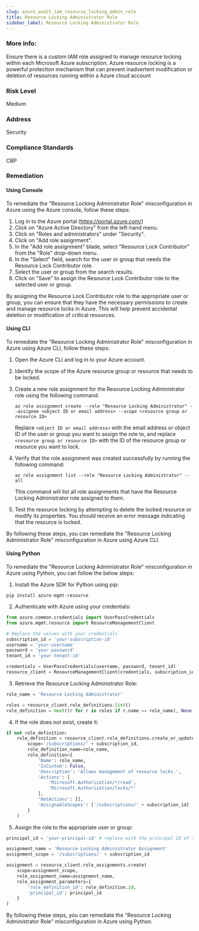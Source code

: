 ```yaml
---
slug: azure_audit_iam_resource_locking_admin_role
title: Resource Locking Administrator Role
sidebar_label: Resource Locking Administrator Role
---
```


### More Info:

Ensure there is a custom IAM role assigned to manage resource locking within each Microsoft Azure subscription. Azure resource locking is a powerful protection mechanism that can prevent inadvertent modification or deletion of resources running within a Azure cloud account

### Risk Level

Medium

### Address

Security

### Compliance Standards

CBP
### Remediation

#### Using Console

To remediate the "Resource Locking Administrator Role" misconfiguration in Azure using the Azure console, follow these steps:

1. Log in to the Azure portal (https://portal.azure.com/)
2. Click on "Azure Active Directory" from the left-hand menu.
3. Click on "Roles and administrators" under "Security".
4. Click on "Add role assignment".
5. In the "Add role assignment" blade, select "Resource Lock Contributor" from the "Role" drop-down menu.
6. In the "Select" field, search for the user or group that needs the Resource Lock Contributor role.
7. Select the user or group from the search results.
8. Click on "Save" to assign the Resource Lock Contributor role to the selected user or group.

By assigning the Resource Lock Contributor role to the appropriate user or group, you can ensure that they have the necessary permissions to create and manage resource locks in Azure. This will help prevent accidental deletion or modification of critical resources.

#### Using CLI

To remediate the "Resource Locking Administrator Role" misconfiguration in Azure using Azure CLI, follow these steps:

1. Open the Azure CLI and log in to your Azure account.
2. Identify the scope of the Azure resource group or resource that needs to be locked.
3. Create a new role assignment for the Resource Locking Administrator role using the following command:

   `az role assignment create --role "Resource Locking Administrator" --assignee <object ID or email address> --scope <resource group or resource ID>`

   Replace `<object ID or email address>` with the email address or object ID of the user or group you want to assign the role to, and replace `<resource group or resource ID>` with the ID of the resource group or resource you want to lock.

4. Verify that the role assignment was created successfully by running the following command:

   `az role assignment list --role "Resource Locking Administrator" --all`

   This command will list all role assignments that have the Resource Locking Administrator role assigned to them.

5. Test the resource locking by attempting to delete the locked resource or modify its properties. You should receive an error message indicating that the resource is locked.

By following these steps, you can remediate the "Resource Locking Administrator Role" misconfiguration in Azure using Azure CLI.

#### Using Python

To remediate the "Resource Locking Administrator Role" misconfiguration in Azure using Python, you can follow the below steps:

1. Install the Azure SDK for Python using pip:

```
pip install azure-mgmt-resource
```

2. Authenticate with Azure using your credentials:

```python
from azure.common.credentials import UserPassCredentials
from azure.mgmt.resource import ResourceManagementClient

# Replace the values with your credentials
subscription_id = 'your-subscription-id'
username = 'your-username'
password = 'your-password'
tenant_id = 'your-tenant-id'

credentials = UserPassCredentials(username, password, tenant_id)
resource_client = ResourceManagementClient(credentials, subscription_id)
```

3. Retrieve the Resource Locking Administrator Role:

```python
role_name = 'Resource Locking Administrator'

roles = resource_client.role_definitions.list()
role_definition = next((r for r in roles if r.name == role_name), None)
```

4. If the role does not exist, create it:

```python
if not role_definition:
    role_definition = resource_client.role_definitions.create_or_update(
        scope='/subscriptions/' + subscription_id,
        role_definition_name=role_name,
        role_definition={
            'Name': role_name,
            'IsCustom': False,
            'Description': 'Allows management of resource locks.',
            'Actions': [
                'Microsoft.Authorization/*/read',
                'Microsoft.Authorization/locks/*'
            ],
            'NotActions': [],
            'AssignableScopes': ['/subscriptions/' + subscription_id]
        }
    )
```

5. Assign the role to the appropriate user or group:

```python
principal_id = 'your-principal-id' # replace with the principal ID of the user or group you want to assign the role to

assignment_name = 'Resource Locking Administrator Assignment'
assignment_scope = '/subscriptions/' + subscription_id

assignment = resource_client.role_assignments.create(
    scope=assignment_scope,
    role_assignment_name=assignment_name,
    role_assignment_parameters={
        'role_definition_id': role_definition.id,
        'principal_id': principal_id
    }
)
```

By following these steps, you can remediate the "Resource Locking Administrator Role" misconfiguration in Azure using Python.



